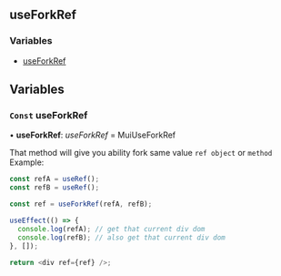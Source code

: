 <!-- This file generate automatically, should not modify that directly -->


<Meta title="API Reference/Hooks/useForkRef" />

## useForkRef

### Variables

- [useForkRef](#const-useforkref)

## Variables

### `Const` useForkRef

• **useForkRef**: _useForkRef_ = MuiUseForkRef

That method will give you ability fork same value `ref object` or `method`
Example:

```ts
const refA = useRef();
const refB = useRef();

const ref = useForkRef(refA, refB);

useEffect(() => {
  console.log(refA); // get that current div dom
  console.log(refB); // also get that current div dom
}, []);

return <div ref={ref} />;
```
